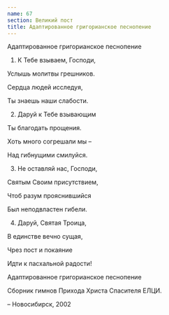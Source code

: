 ```yaml
---
name: 67
section: Великий пост
title: Адаптированное григорианское песнопение
---
```

Адаптированное григорианское песнопение


1. К Тебе взываем, Господи,

Услышь молитвы грешников.

Сердца людей исследуя,

Ты знаешь наши слабости.


2. Даруй к Тебе взывающим

Ты благодать прощения.

Хоть много согрешали мы –

Над гибнущими смилуйся.


3. Не оставляй нас, Господи,

Святым Своим присутствием,

Чтоб разум прояснившийся

Был неподвластен гибели.


4. Даруй, Святая Троица,

В единстве вечно сущая,

Чрез пост и покаяние

Идти к пасхальной радости!


Адаптированное григорианское песнопение

Сборник гимнов Прихода Христа Спасителя ЕЛЦИ.

– Новосибирск, 2002